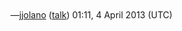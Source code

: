 <article id="39006753" title=Talk:Feed Me Oil>
	<talkpage id="39006753" title="Talk:Feed Me Oil">
{{WikiProject Video games|class=Start|importance=low}}
{{Educational assignment}}
—[[User:Jjolano|jjolano]] ([[User talk:Jjolano|talk]]) 01:11, 4 April 2013 (UTC)
	</talkpage>
</article>